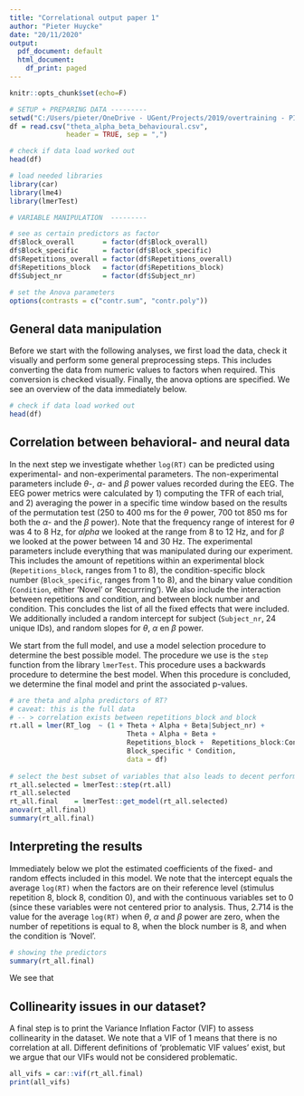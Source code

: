 ```yaml
---
title: "Correlational output paper 1"
author: "Pieter Huycke"
date: "20/11/2020"
output:
  pdf_document: default
  html_document:
    df_print: paged
---
```


```r
knitr::opts_chunk$set(echo=F)

# SETUP + PREPARING DATA ---------
setwd("C:/Users/pieter/OneDrive - UGent/Projects/2019/overtraining - PILOT 3/figures/Publish/Data/Stimulus-locked/Theta, alpha, beta + behavioral data")
df = read.csv("theta_alpha_beta_behavioural.csv", 
              header = TRUE, sep = ",")
```

```r

# check if data load worked out
head(df)

# load needed libraries
library(car)
library(lme4)
library(lmerTest)

# VARIABLE MANIPULATION  ---------

# see as certain predictors as factor
df$Block_overall       = factor(df$Block_overall)
df$Block_specific      = factor(df$Block_specific)
df$Repetitions_overall = factor(df$Repetitions_overall)
df$Repetitions_block   = factor(df$Repetitions_block)
df$Subject_nr          = factor(df$Subject_nr)

# set the Anova parameters
options(contrasts = c("contr.sum", "contr.poly"))
```

## General data manipulation

Before we start with the following analyses, we first load the data, check it visually and perform some general preprocessing steps. This includes converting the data from numeric values to factors when required. This conversion is checked visually. Finally, the anova options are specified. We see an overview of the data immediately below.

```r
# check if data load worked out
head(df)
```

## Correlation between behavioral- and neural data

In the next step we investigate whether ```log(RT)``` can be predicted using experimental- and non-experimental parameters. The non-experimental parameters include $\theta$-, $\alpha$- and $\beta$ power values recorded during the EEG. The EEG power metrics were calculated by 1) computing the TFR of each trial,  and 2) averaging the power in a specific time window based on the results of the permutation test (250 to 400 ms for the $\theta$ power, 700 tot 850 ms for both the $\alpha$- and the $\beta$ power). Note that the frequency range of interest for $\theta$ was 4 to 8 Hz, for $alpha$ we looked at the range from 8 to 12 Hz, and for $\beta$ we looked at the power between 14 and 30 Hz. The experimental parameters include everything that was manipulated during our experiment. This includes the amount of repetitions within an experimental block (```Repetitions_block```, ranges from 1 to 8), the condition-specific block number (```Block_specific```, ranges from 1 to 8), and the binary value condition (```Condition```, either 'Novel' or 'Recurrring'). We also include the interaction between repetitions and condition, and between block number and condition. This concludes the list of all the fixed effects that were included. We additionally included a random intercept for subject (```Subject_nr```, 24 unique IDs), and random slopes for $\theta$, $\alpha$ en $\beta$ power.

We start from the full model, and use a model selection procedure to determine the best possible model. The procedure we use is the ```step``` function from the library ```lmerTest```. This procedure uses a backwards procedure to determine the best model. When this procedure is concluded, we determine the final model and print the associated p-values. 

```r
# are theta and alpha predictors of RT?
# caveat: this is the full data
# -- > correlation exists between repetitions_block and block
rt.all = lmer(RT_log  ~ (1 + Theta + Alpha + Beta|Subject_nr) + 
                             Theta + Alpha + Beta +
                             Repetitions_block +  Repetitions_block:Condition +
                             Block_specific * Condition, 
                             data = df)
 
# select the best subset of variables that also leads to decent performance
rt_all.selected = lmerTest::step(rt.all)
rt_all.selected
rt_all.final    = lmerTest::get_model(rt_all.selected)
anova(rt_all.final)
summary(rt_all.final)
```

## Interpreting the results

Immediately below we plot the estimated coefficients of the fixed- and random effects included in this model. We note that the intercept equals the average ```log(RT)``` when the factors are on their reference level (stimulus repetition 8, block 8, condition 0), and with the continuous variables set to 0 (since these variables were not centered prior to analysis. Thus, 2.714 is the value for the average ```log(RT)``` when $\theta$, $\alpha$ and $\beta$ power are zero, when the number of repetitions is equal to 8, when the block number is 8, and when the condition is 'Novel'.

```r
# showing the predictors
summary(rt_all.final)
```

We see that

## Collinearity issues in our dataset?

A final step is to print the Variance Inflation Factor (VIF) to assess collinearity in the dataset. We note that a VIF of 1 means that there is no correlation at all. Different definitions of 'problematic VIF values' exist, but we argue that our VIFs would not be considered problematic.

```r
all_vifs = car::vif(rt_all.final)
print(all_vifs)
```

